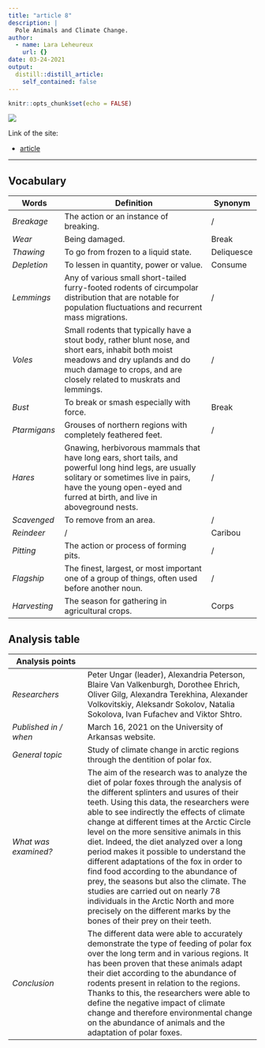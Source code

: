 ```yaml
---
title: "article 8"
description: |
  Pole Animals and Climate Change.
author:
  - name: Lara Leheureux
    url: {}
date: 03-24-2021
output:
  distill::distill_article:
    self_contained: false
---
```


```r
knitr::opts_chunk$set(echo = FALSE)
```

![](polar-fox.jpg)

Link of the site:

* [article](https://www.sciencedaily.com/releases/2021/03/210316093429.htm )

***

## **Vocabulary**

Words          |Definition                               |Synonym
---------------|-----------------------------------------|-------------
*Breakage*|The action or an instance of breaking.|/
*Wear*|Being damaged.|Break
*Thawing*|To go from frozen to a  liquid state.|Deliquesce
*Depletion*|To lessen in quantity, power or value.|Consume
*Lemmings*|Any of various small short-tailed furry-footed rodents of circumpolar distribution that are notable for population fluctuations and recurrent mass migrations.|/
*Voles*|Small rodents that typically have a stout body, rather blunt nose, and short ears, inhabit both moist meadows and dry uplands and do much damage to crops, and are closely related to muskrats and lemmings.|/
*Bust*|To break or smash especially with force.|Break
*Ptarmigans*|Grouses of northern regions with completely feathered feet.|/
*Hares*|Gnawing, herbivorous mammals that have long ears, short tails, and powerful long hind legs, are usually solitary or sometimes live in pairs, have the young open-eyed and furred at birth, and live in aboveground nests.|/
*Scavenged*|To remove from an area.|/
*Reindeer*|/|Caribou
*Pitting*|The action or process of forming pits.|/
*Flagship*|The finest, largest, or most important one of a group of things, often used before another noun.|/
*Harvesting*|The season for gathering in agricultural crops.|Corps 



## **Analysis table**

**Analysis points**   |
----------------------|-------------------------------------------------
*Researchers*         |Peter Ungar (leader), Alexandria Peterson, Blaire Van Valkenburgh, Dorothee Ehrich, Oliver Gilg, Alexandra Terekhina, Alexander Volkovitskiy, Aleksandr Sokolov, Natalia Sokolova, Ivan Fufachev and Viktor Shtro.
*Published in / when* |March 16, 2021 on the University of Arkansas website.
*General topic*       |Study of climate change in arctic regions through the dentition of polar fox.
*What was examined?*  |The aim of the research was to analyze the diet of polar foxes through the analysis of the different splinters and usures of their teeth. Using this data, the researchers were able to see indirectly the effects of climate change at different times at the Arctic Circle level on the more sensitive animals in this diet. Indeed, the diet analyzed over a long period makes it possible to understand the different adaptations of the fox in order to find food according to the abundance of prey, the seasons but also the climate. The studies are carried out on nearly 78 individuals in the Arctic North and more precisely on the different marks by the bones of their prey on their teeth.
*Conclusion*          |The different data were able to accurately demonstrate the type of feeding of polar fox over the long term and in various regions. It has been proven that these animals adapt their diet according to the abundance of rodents present in relation to the regions. Thanks to this, the researchers were able to define the negative impact of climate change and therefore environmental change on the abundance  of animals and the adaptation of polar foxes.

